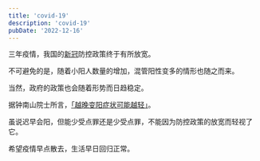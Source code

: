```yaml
---
title: 'covid-19'
description: 'covid-19'
pubDate: '2022-12-16'
---
```


三年疫情，我国的[新冠](https://baike.baidu.com/item/%E6%96%B0%E5%9E%8B%E5%86%A0%E7%8A%B6%E7%97%85%E6%AF%92%E8%82%BA%E7%82%8E/24282529?fromtitle=COVID-19&fromid=24357637&fr=aladdin)防控政策终于有所放宽。

不可避免的是，随着小阳人数量的增加，混管阳性变多的情形也随之而来。

当然，政府的政策也会随着形势而日趋稳定。

据钟南山院士所言，[「越晚变阳症状可能越轻」](https://share.api.weibo.cn/share/355846130,4846993770545187.html?weibo_id=4846993770545187)。

虽说迟早会阳，但能少受点罪还是少受点罪，不能因为防控政策的放宽而轻视了它。

希望疫情早点散去，生活早日回归正常。